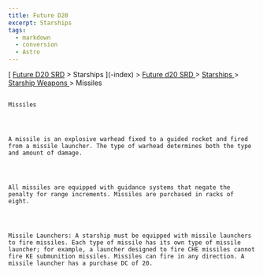 ```yaml
---
title: Future D20
excerpt: Starships
tags:
  - markdown
  - conversion
  - Astro
---
```







[
[Future D20 SRD]( / ) > Starships
     ](-index)
     >
     [
      Future d20 SRD
     ](future-d20-srd-index)
     >
     [
      Starships
     ](future-d20-srd-starships-index)
     >
     [
      Starship Weapons
     ](future-d20-srd-starships-starship-weapons-index)
     > Missiles
    




## 
    Missiles
   



    A missile is an explosive warhead fixed to a guided rocket and fired from a missile launcher. The type of warhead determines both the type and amount of damage.
   



    All missiles are equipped with guidance systems that negate the penalty for range increments. Missiles are purchased in racks of eight.
   



    Missile Launchers: A starship must be equipped with missile launchers to fire missiles. Each type of missile has its own type of missile launcher; for example, a launcher designed to fire CHE missiles cannot fire KE submunition missiles. Missiles can fire in any direction. A missile launcher has a purchase DC of 20.
   





